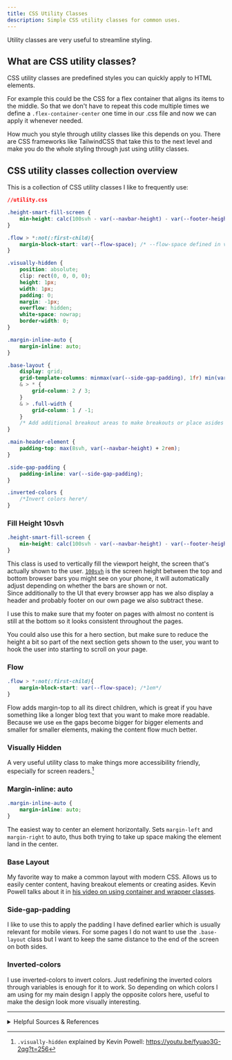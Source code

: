 ```yaml
---
title: CSS Utility Classes
description: Simple CSS utility classes for common uses.
---
```


Utility classes are very useful to streamline styling.

## What are CSS utility classes?

CSS utility classes are predefined styles you can quickly apply to HTML elements.

For example this could be the CSS for a flex container that aligns its items to the middle. So that we don't have to repeat this code multiple times we define a `.flex-container-center` one time in our .css file and now we can apply it whenever needed.

<Aside>How much you style through utility classes like this depends on you. There are CSS frameworks like TailwindCSS that take this to the next level and make you do the whole styling through just using utility classes.</Aside>

## CSS utility classes collection overview

This is a collection of CSS utility classes I like to frequently use:

```css
//utility.css

.height-smart-fill-screen {
    min-height: calc(100svh - var(--navbar-height) - var(--footer-height));
}

.flow > *:not(:first-child){
    margin-block-start: var(--flow-space); /* --flow-space defined in var, is 1em*/
}

.visually-hidden {
	position: absolute;
	clip: rect(0, 0, 0, 0);
	height: 1px;
	width: 1px;
	padding: 0;
	margin: -1px;
	overflow: hidden;
	white-space: nowrap;
	border-width: 0;
}

.margin-inline-auto {
    margin-inline: auto;
}

.base-layout {
	display: grid;
	grid-template-columns: minmax(var(--side-gap-padding), 1fr) min(var(--max-width-smart-container), 100% - (var(--side-gap-padding) * 2)) minmax(var(--side-gap-padding), 1fr);
	& > * {
		grid-column: 2 / 3;
	}
	& > .full-width {
		grid-column: 1 / -1;
	}
	/* Add additional breakout areas to make breakouts or place asides inside; Use @container query to get size, then place either to the left or right, or below/above if not enough size*/
}

.main-header-element {
    padding-top: max(8svh, var(--navbar-height) + 2rem);
}

.side-gap-padding {
    padding-inline: var(--side-gap-padding);
}

.inverted-colors {
	/*Invert colors here*/
}
```

### Fill Height 10svh

```css
.height-smart-fill-screen {
    min-height: calc(100svh - var(--navbar-height) - var(--footer-height));
}
```

This class is used to vertically fill the viewport height, the screen that's actually shown to the user. [`100svh`](https://web.dev/blog/viewport-units) is the screen height between the top and bottom browser bars you might see on your phone, it will automatically adjust depending on whether the bars are shown or not.  
Since additionally to the UI that every browser app has we also display a header and probably footer on our own page we also subtract these.

I use this to make sure that my footer on pages with almost no content is still at the bottom so it looks consistent throughout the pages.

You could also use this for a hero section, but make sure to reduce the height a bit so part of the next section gets shown to the user, you want to hook the user into starting to scroll on your page.

### Flow

```css
.flow > *:not(:first-child){
    margin-block-start: var(--flow-space); /*1em*/
}
```

Flow adds margin-top to all its direct children, which is great if you have something like a longer blog text that you want to make more readable. Because we use `em` the gaps become bigger for bigger elements and smaller for smaller elements, making the content flow much better.

### Visually Hidden

A very useful utility class to make things more accessibility friendly, especially for screen readers.[^1]

### Margin-inline: auto

```css
.margin-inline-auto {
    margin-inline: auto;
}
```

The easiest way to center an element horizontally. Sets `margin-left` and `margin-right` to auto, thus both trying to take up space making the element land in the center.

### Base Layout

My favorite way to make a common layout with modern CSS. Allows us to easily center content, having breakout elements or creating asides. Kevin Powell talks about it in [his video on using container and wrapper classes](https://youtu.be/c13gpBrnGEw).


### Side-gap-padding

I like to use this to apply the padding I have defined earlier which is usually relevant for mobile views. For some pages I do not want to use the `.base-layout` class but I want to keep the same distance to the end of the screen on both sides.

### Inverted-colors

I use inverted-colors to invert colors. Just redefining the inverted colors through variables is enough for it to work. So depending on which colors I am using for my main design I apply the opposite colors here, useful to make the design look more visually interesting.

---

<details>

<summary>Helpful Sources & References</summary>

- Using grid to style layout by Kevin Powell from his 3 hour Astro blog course: https://youtu.be/Thudicbgqtg?t=2937
- Possible approach to using container and wrapper classes by Kevin Powell: https://youtu.be/c13gpBrnGEw

</details>

[^1]: `.visually-hidden` explained by Kevin Powell: https://youtu.be/fyuao3G-2qg?t=256